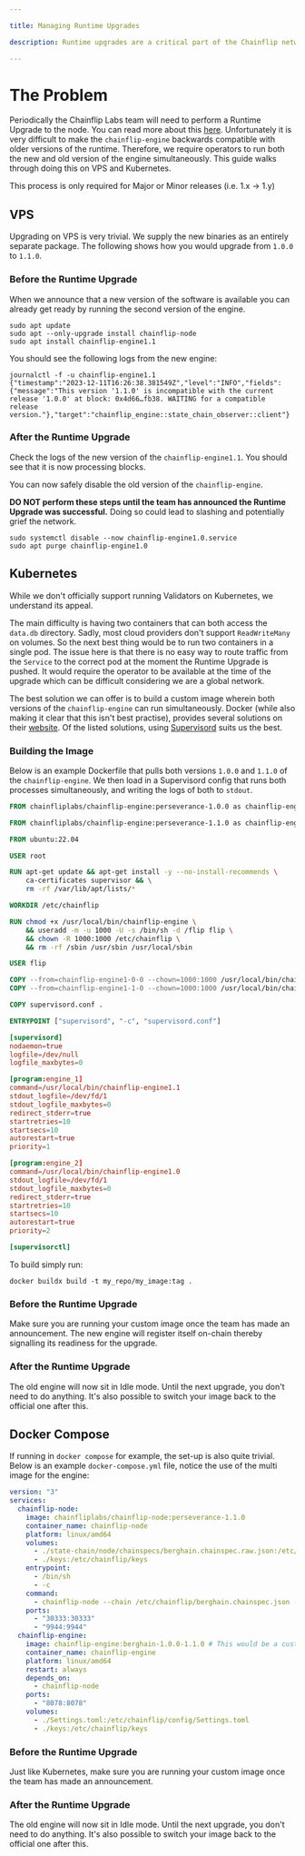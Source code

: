 ```yaml
---

title: Managing Runtime Upgrades

description: Runtime upgrades are a critical part of the Chainflip network. This document describes how to manage your setup in a zero-downtime way.

---
```



# The Problem

Periodically the Chainflip Labs team will need to perform a Runtime Upgrade to the node. You can read more about this [here](https://docs.substrate.io/maintain/runtime-upgrades/).
Unfortunately it is very difficult to make the `chainflip-engine` backwards compatible with older versions of the runtime.
Therefore, we require operators to run both the new and old version of the engine simultaneously.
This guide walks through doing this on VPS and Kubernetes.

<Callout type="info">This process is only required for Major or Minor releases (i.e. 1.x -> 1.y)</Callout>

## VPS

Upgrading on VPS is very trivial. We supply the new binaries as an entirely separate package. The following shows how you
would upgrade from `1.0.0` to `1.1.0`.

### Before the Runtime Upgrade

When we announce that a new version of the software is available you can already get ready by running the second version of the engine.

```shell
sudo apt update
sudo apt --only-upgrade install chainflip-node
sudo apt install chainflip-engine1.1
```

You should see the following logs from the new engine:
```shell
journalctl -f -u chainflip-engine1.1
{"timestamp":"2023-12-11T16:26:38.381549Z","level":"INFO","fields":{"message":"This version '1.1.0' is incompatible with the current release '1.0.0' at block: 0x4d66…fb38. WAITING for a compatible release version."},"target":"chainflip_engine::state_chain_observer::client"}
```

### After the Runtime Upgrade

Check the logs of the new version of the `chainflip-engine1.1`. You should see that it is now processing blocks.

You can now safely disable the old version of the `chainflip-engine`.

<Callout type="error">**DO NOT perform these steps until the team has announced the Runtime Upgrade was successful.** Doing so could lead to slashing and potentially grief the network.</Callout>

```shell
sudo systemctl disable --now chainflip-engine1.0.service
sudo apt purge chainflip-engine1.0
```


## Kubernetes
While we don't officially support running Validators on Kubernetes, we understand its appeal.

The main difficulty is having two containers that can both access the `data.db` directory. Sadly, most cloud providers
don't support `ReadWriteMany` on volumes. So the next best thing would be to run two containers in a single pod. The issue
here is that there is no easy way to route traffic from the `Service` to the correct pod at the moment the Runtime Upgrade
is pushed. It would require the operator to be available at the time of the upgrade which can be difficult considering we
are a global network.

The best solution we can offer is to build a custom image wherein both versions of the `chainflip-engine` can run simultaneously.
Docker (while also making it clear that this isn't best practise), provides several solutions on their [website](https://docs.docker.com/config/containers/multi-service_container/).
Of the listed solutions, using [Supervisord](http://supervisord.org/) suits us the best.

### Building the Image

Below is an example Dockerfile that pulls both versions `1.0.0` and `1.1.0` of the `chainflip-engine`. We then load in a Supervisord
config that runs both processes simultaneously, and writing the logs of both to `stdout`.

```dockerfile
FROM chainfliplabs/chainflip-engine:perseverance-1.0.0 as chainflip-engine1-0-0

FROM chainfliplabs/chainflip-engine:perseverance-1.1.0 as chainflip-engine1-1-0

FROM ubuntu:22.04

USER root

RUN apt-get update && apt-get install -y --no-install-recommends \
    ca-certificates supervisor && \
    rm -rf /var/lib/apt/lists/*

WORKDIR /etc/chainflip

RUN chmod +x /usr/local/bin/chainflip-engine \
    && useradd -m -u 1000 -U -s /bin/sh -d /flip flip \
    && chown -R 1000:1000 /etc/chainflip \
    && rm -rf /sbin /usr/sbin /usr/local/sbin

USER flip

COPY --from=chainflip-engine1-0-0 --chown=1000:1000 /usr/local/bin/chainflip-engine /usr/local/bin/chainflip-engine1.0
COPY --from=chainflip-engine1-1-0 --chown=1000:1000 /usr/local/bin/chainflip-engine /usr/local/bin/chainflip-engine1.1

COPY supervisord.conf .

ENTRYPOINT ["supervisord", "-c", "supervisord.conf"]
```

```toml
[supervisord]
nodaemon=true
logfile=/dev/null
logfile_maxbytes=0

[program:engine_1]
command=/usr/local/bin/chainflip-engine1.1
stdout_logfile=/dev/fd/1
stdout_logfile_maxbytes=0
redirect_stderr=true
startretries=10
startsecs=10
autorestart=true
priority=1

[program:engine_2]
command=/usr/local/bin/chainflip-engine1.0
stdout_logfile=/dev/fd/1
stdout_logfile_maxbytes=0
redirect_stderr=true
startretries=10
startsecs=10
autorestart=true
priority=2

[supervisorctl]
```

To build simply run:

```shell
docker buildx build -t my_repo/my_image:tag .
```

### Before the Runtime Upgrade

Make sure you are running your custom image once the team has made an announcement. The new engine will register itself on-chain thereby signalling its readiness for the upgrade.

### After the Runtime Upgrade

The old engine will now sit in Idle mode. Until the next upgrade, you don't need to do anything.
It's also possible to switch your image back to the official one after this.

## Docker Compose

If running in `docker compose` for example, the set-up is also quite trivial. Below is an example `docker-compose.yml` file, notice the use of the multi image for the engine:

```yaml
version: "3"
services:
  chainflip-node:
    image: chainfliplabs/chainflip-node:perseverance-1.1.0
    container_name: chainflip-node
    platform: linux/amd64
    volumes:
      - ./state-chain/node/chainspecs/berghain.chainspec.raw.json:/etc/chainflip/berghain.chainspec.json
      - ./keys:/etc/chainflip/keys
    entrypoint:
      - /bin/sh
      - -c
    command:
      - chainflip-node --chain /etc/chainflip/berghain.chainspec.json --sync=warp --rpc-external --rpc-cors='*' --unsafe-rpc-external --rpc-methods=unsafe
    ports:
      - "30333:30333"
      - "9944:9944"
  chainflip-engine:
    image: chainflip-engine:berghain-1.0.0-1.1.0 # This would be a custom image tag
    container_name: chainflip-engine
    platform: linux/amd64
    restart: always
    depends_on:
      - chainflip-node
    ports:
      - "8078:8078"
    volumes:
      - ./Settings.toml:/etc/chainflip/config/Settings.toml
      - ./keys:/etc/chainflip/keys
```


### Before the Runtime Upgrade

Just like Kubernetes, make sure you are running your custom image once the team has made an announcement.

### After the Runtime Upgrade

The old engine will now sit in Idle mode. Until the next upgrade, you don't need to do anything. It's also possible to
switch your image back to the official one after this.